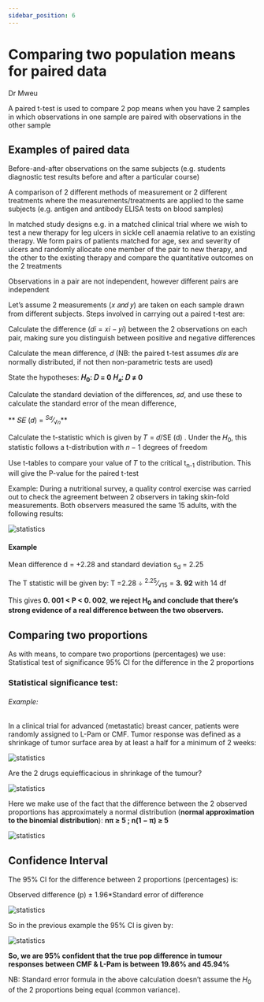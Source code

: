 ```yaml
---
sidebar_position: 6
---
```


# Comparing two population means for paired data

Dr Mweu

A paired t-test is used to compare 2 pop means when you have 2 samples in which observations in one sample are paired with observations in the other sample

## Examples of paired data

Before-and-after observations on the same subjects (e.g. students diagnostic test results before and after a particular course)

A comparison of 2 different methods of measurement or 2 different treatments where the measurements/treatments are applied to the same subjects (e.g. antigen and antibody ELISA tests on blood samples)

In matched study designs e.g. in a matched clinical trial where we wish to test a new therapy for leg ulcers in sickle cell anaemia relative to an existing therapy. We form pairs of patients matched for age, sex and severity of ulcers and randomly allocate one member of the pair to new therapy, and the other to the existing therapy and compare the quantitative outcomes on the 2 treatments

Observations in a pair are not independent, however different pairs are independent

Let’s assume 2 measurements (𝑥 𝑎𝑛𝑑 𝑦) are taken on each sample drawn from different subjects. Steps involved in carrying out a paired t-test are:

Calculate the difference (𝑑𝑖 = 𝑥𝑖 − 𝑦𝑖) between the 2 observations on each pair, making sure you distinguish between positive and negative differences

Calculate the mean difference, 𝑑 (NB: the paired t-test assumes 𝑑𝑖𝑠 are normally distributed, if not then non-parametric tests are used)

State the hypotheses:
**𝐻<sub>0</sub>: 𝐷 = 0**
**𝐻<sub>𝑎</sub>: 𝐷 ≠ 0**

Calculate the standard deviation of the differences, 𝑠𝑑, and use these to calculate the standard error of the mean difference,

** 𝑆𝐸 (𝑑) = <sup>*S*𝑑</sup>&frasl;<sub>&radic;𝑛</sub>**

Calculate the t-statistic which is given by 𝑇 = 𝑑/SE (d) . Under the 𝐻<sub>0</sub>, this statistic follows a t-distribution with 𝑛 − 1 degrees of freedom

Use t-tables to compare your value of 𝑇 to the critical t<sub>n-1</sub> distribution. This will give the P-value for the paired t-test

Example: During a nutritional survey, a quality control exercise was carried out to check the agreement between 2 observers in taking skin-fold measurements. Both observers measured the same 15 adults, with the following results:

<div style={{ display: 'flex', justifyContent: 'center' }}>
  <img src="https://i.imgur.com/SVFcIpS.png" alt="statistics" />
</div>

#### Example

Mean difference d = +2.28 and standard deviation s<sub>d</sub> = 2.25

The T statistic will be given by: T =2.28 ÷ <sup>2.25</sup>&frasl;<sub>&radic;15</sub> = **3. 92** with 14 df

This gives **0. 001 < P < 0. 002**, **we reject H<sub>0</sub> and conclude that there’s strong evidence of a real difference between the two observers.**

## Comparing two proportions

As with means, to compare two proportions (percentages) we
use:
Statistical test of significance
95% CI for the difference in the 2 proportions

### Statistical significance test:

###### Example:

In a clinical trial for advanced (metastatic) breast cancer, patients were randomly assigned to L-Pam or CMF. Tumor response was defined as a shrinkage of tumor surface area by
at least a half for a minimum of 2 weeks:

<div style={{ display: 'flex', justifyContent: 'center' }}>
  <img src="https://i.imgur.com/48pZL9b.png " alt="statistics" />
</div>

Are the 2 drugs equiefficacious in shrinkage of the tumour?

<div style={{ display: 'flex', justifyContent: 'center' }}>
  <img src="https://i.imgur.com/EdW5f6n.jpg" alt="statistics" />
</div>

Here we make use of the fact that the difference between the 2 observed proportions has approximately a normal distribution (**normal approximation to the binomial distribution**): **nπ ≥ 5 ; n(1 − π) ≥ 5**

<div style={{ display: 'flex', justifyContent: 'center' }}>
  <img src="https://i.imgur.com/nthFyzh.png" alt="statistics" />
</div>

## Confidence Interval

The 95% CI for the difference between 2 proportions (percentages) is:

Observed difference (p) ± 1.96\*Standard error of difference

<div style={{ display: 'flex', justifyContent: 'center' }}>
  <img src="https://i.imgur.com/fHwbRLR.png" alt="statistics" />
</div>

So in the previous example the 95% CI is given by:

<div style={{ display: 'flex', justifyContent: 'center' }}>
  <img src="https://i.imgur.com/LlEwVOY.png" alt="statistics" />
</div>

**So, we are 95% confident that the true pop difference in tumour responses between CMF & L-Pam is between 19.86% and 45.94%**

NB: Standard error formula in the above calculation doesn’t assume the 𝐻<sub>0</sub> of the
2 proportions being equal (common variance).
